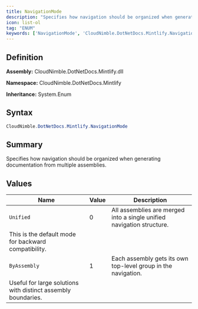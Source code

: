 ```yaml
---
title: NavigationMode
description: "Specifies how navigation should be organized when generating documentation from multiple assemblies."
icon: list-ol
tag: "ENUM"
keywords: ['NavigationMode', 'CloudNimble.DotNetDocs.Mintlify.NavigationMode', 'CloudNimble.DotNetDocs.Mintlify', 'class', 'System.Enum']
---
```


## Definition

**Assembly:** CloudNimble.DotNetDocs.Mintlify.dll

**Namespace:** CloudNimble.DotNetDocs.Mintlify

**Inheritance:** System.Enum

## Syntax

```csharp
CloudNimble.DotNetDocs.Mintlify.NavigationMode
```

## Summary

Specifies how navigation should be organized when generating documentation from multiple assemblies.

## Values

| Name | Value | Description |
|------|-------|-------------|
| `Unified` | 0 | All assemblies are merged into a single unified navigation structure.
            This is the default mode for backward compatibility. |
| `ByAssembly` | 1 | Each assembly gets its own top-level group in the navigation.
            Useful for large solutions with distinct assembly boundaries. |

